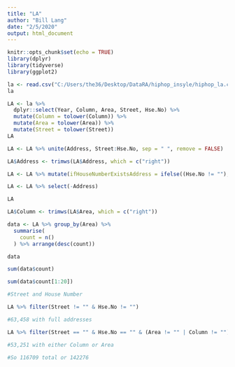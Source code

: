 ```yaml
---
title: "LA"
author: "Bill Lang"
date: "2/5/2020"
output: html_document
---
```


```r
knitr::opts_chunk$set(echo = TRUE)
library(dplyr)
library(tidyverse)
library(ggplot2)
```

```r
la <- read.csv("C:/Users/the36/Desktop/DataRA/hiphop_insyle/hiphop_la.csv")
la

```


```r
LA <- la %>%  
  dplyr::select(Year, Column, Area, Street, Hse.No) %>% 
  mutate(Column = tolower(Column)) %>% 
  mutate(Area = tolower(Area)) %>% 
  mutate(Street = tolower(Street))
LA
```


```r

LA <- LA %>% unite(Address, Street:Hse.No, sep = " ", remove = FALSE) 

LA$Address <- trimws(LA$Address, which = c("right"))

LA <- LA %>% mutate(ifHouseNumberExistsAddress = ifelse((Hse.No != ""), Address, ""))

LA <- LA %>% select(-Address)

LA


```


```r

LA$Column <- trimws(LA$Area, which = c("right"))

data <- LA %>% group_by(Area) %>% 
  summarise(
    count = n()
  ) %>% arrange(desc(count)) 

data

sum(data$count)

sum(data$count[1:20])

```


```r

#Street and House Number

LA %>% filter(Street != "" & Hse.No != "") 

#63,458 with full addresses

LA %>% filter(Street == "" & Hse.No == "" & (Area != "" | Column != ""))

#53,251 with either Column or Area

#So 116709 total or 142276

```

```r



```

